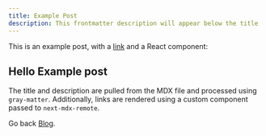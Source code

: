 ```yaml
---
title: Example Post
description: This frontmatter description will appear below the title
---
```


This is an example post, with a [link](https://nextjs.org) and a React component:

## Hello Example post

The title and description are pulled from the MDX file and processed using `gray-matter`. Additionally, links are rendered using a custom component passed to `next-mdx-remote`.

Go back [Blog](/blog).

